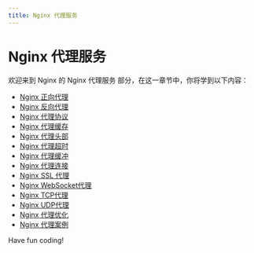 ```yaml
---
title: Nginx 代理服务
---
```


# Nginx 代理服务

欢迎来到 Nginx 的 Nginx 代理服务 部分，在这一章节中，你将学到以下内容：

- [Nginx 正向代理](./0-nginx-forward-proxy.mdx)
- [Nginx 反向代理](./1-nginx-reverse-proxy.mdx)
- [Nginx 代理协议](./2-nginx-proxy-protocol.mdx)
- [Nginx 代理缓存](./3-nginx-proxy-cache.mdx)
- [Nginx 代理头部](./4-nginx-proxy-header.mdx)
- [Nginx 代理超时](./5-nginx-agent-timeout.mdx)
- [Nginx 代理缓冲](./6-nginx-proxy-buffering.mdx)
- [Nginx 代理连接](./7-nginx-proxy-connection.mdx)
- [Nginx SSL 代理](./8-nginx-ssl-proxy.mdx)
- [Nginx WebSocket代理](./9-nginx-websocket-proxy.mdx)
- [Nginx TCP代理](./10-nginx-tcp-proxy.mdx)
- [Nginx UDP代理](./11-nginx-udp-proxy.mdx)
- [Nginx 代理优化](./12-nginx-proxy-optimization.mdx)
- [Nginx 代理案例](./13-nginx-proxy-case.mdx)

Have fun coding!